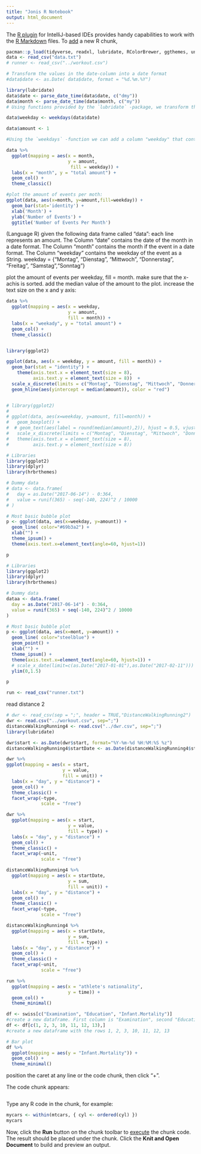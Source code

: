 ```yaml
---
title: "Jonis R Notebook"
output: html_document
---
```


The [R plugin](https://www.jetbrains.com/help/pycharm/r-plugin-support.html) for IntelliJ-based IDEs provides
handy capabilities to work with the [R Markdown](https://www.jetbrains.com/help/pycharm/r-markdown.html) files.
To [add](https://www.jetbrains.com/help/pycharm/r-markdown.html#add-code-chunk) a new R chunk,

```r
pacman::p_load(tidyverse, readxl, lubridate, RColorBrewer, ggthemes, unikn)
data <- read_csv("data.txt")
# runner <- read_csv("../workout.csv")

```

```r
# Transform the values in the date-column into a date format
#data$date <- as.Date( data$date, format = "%d.%m.%Y")

library(lubridate)
data$date <- parse_date_time(data$date, c("dmy"))
data$month <- parse_date_time(data$month, c("my"))
# Using functions provided by the `lubridate` -package, we transform the values in the month-columns into a date format:

data$weekday <- weekdays(data$date)

data$amount <- 1

#Using the `weekdays` -function we can add a column "weekday" that contains the day of the week corresponding to the date:
```

```r
data %>%
  ggplot(mapping = aes(x = month,
                       y = amount,
                        fill = weekday)) +
  labs(x = "month", y = "total amount") +
  geom_col() +
  theme_classic()
```


```r
#plot the amount of events per moth:
ggplot(data, aes(x=month, y=amount,fill=weekday)) +
  geom_bar(stat='identity') +
  xlab('Month') +
  ylab('Number of Events') +
  ggtitle('Number of Events Per Month')
```
(Language R)
given the following data frame called "data":
each line represents an amount.
The Column "date" contains the date of the month in a date format.
The Column "month" contains the month if the event in a date format.
The Column "weekday" contains the weekday of the event as a String.
weekday = {"Montag", "Dienstag", "Mittwoch", "Donnerstag", "Freitag", "Samstag","Sonntag"}

plot the amount of events per weekday, fill = month. make sure that the x-achis is sorted.
add the median value of the amount to the plot. increase the text size on the x and y axis:

```r
data %>%
  ggplot(mapping = aes(x = weekday,
                       y = amount,
                       fill = month)) +
  labs(x = "weekady", y = "total amount") +
  geom_col() +
  theme_classic()


library(ggplot2)

ggplot(data, aes(x = weekday, y = amount, fill = month)) +
  geom_bar(stat = "identity") +
    theme(axis.text.x = element_text(size = 8),
          axis.text.y = element_text(size = 8))  +
  scale_x_discrete(limits = c("Montag", "Dienstag", "Mittwoch", "Donnerstag", "Freitag", "Samstag", "Sonntag")) +
  geom_hline(aes(yintercept = median(amount)), color = "red")


# library(ggplot2)
#
# ggplot(data, aes(x=weekday, y=amount, fill=month)) +
#   geom_boxplot() +
#  # geom_text(aes(label = round(median(amount),2)), hjust = 0.5, vjust = -0.5, size = 8) +
#   scale_x_discrete(limits = c("Montag", "Dienstag", "Mittwoch", "Donnerstag", "Freitag", "Samstag", "Sonntag")) +
#   theme(axis.text.x = element_text(size = 8),
#         axis.text.y = element_text(size = 8))
```



```r
# Libraries
library(ggplot2)
library(dplyr)
library(hrbrthemes)

# Dummy data
# data <- data.frame(
#   day = as.Date("2017-06-14") - 0:364,
#   value = runif(365) - seq(-140, 224)^2 / 10000
# )

# Most basic bubble plot
p <- ggplot(data, aes(x=weekday, y=amount)) +
  geom_line( color="#69b3a2") +
  xlab("") +
  theme_ipsum() +
  theme(axis.text.x=element_text(angle=60, hjust=1))

p
```



```r
# Libraries
library(ggplot2)
library(dplyr)
library(hrbrthemes)

# Dummy data
dataa <- data.frame(
  day = as.Date("2017-06-14") - 0:364,
  value = runif(365) + seq(-140, 224)^2 / 10000
)

# Most basic bubble plot
p <- ggplot(data, aes(x=mont, y=amount)) +
  geom_line( color="steelblue") +
  geom_point() +
  xlab("") +
  theme_ipsum() +
  theme(axis.text.x=element_text(angle=60, hjust=1)) +
  # scale_x_date(limit=c(as.Date("2017-01-01"),as.Date("2017-02-11"))) +
  ylim(0,1.5)

p
```




```r
run <- read_csv("runner.txt")
```

read distance 2
```r
# dwr <- read_csv(sep = ";", header = TRUE,"DistanceWalkingRunning2")
dwr <- read.csv("../workout.csv", sep=";")
distanceWalkingRunning4 <- read.csv("../dwr.csv", sep=";")
library(lubridate)

dwr$start <- as.Date(dwr$start, format="%Y-%m-%d %H:%M:%S %z")
distanceWalkingRunning4$startDate <- as.Date(distanceWalkingRunning4$startDate, format="%Y-%m-%d %H:%M:%S %z")
```

```r
dwr %>%
ggplot(mapping = aes(x = start,
                     y = value,
                     fill = unit)) +
  labs(x = "day", y = "distance") +
  geom_col() +
  theme_classic() +
  facet_wrap(~type,
             scale = "free")

dwr %>%
  ggplot(mapping = aes(x = start,
                       y = value,
                       fill = type)) +
  labs(x = "day", y = "distance") +
  geom_col() +
  theme_classic() +
  facet_wrap(~unit,
             scale = "free")
```


```r
distanceWalkingRunning4 %>%
  ggplot(mapping = aes(x = startDate,
                       y = sum,
                       fill = unit)) +
  labs(x = "day", y = "distance") +
  geom_col() +
  theme_classic() +
  facet_wrap(~type,
             scale = "free")

distanceWalkingRunning4 %>%
  ggplot(mapping = aes(x = startDate,
                       y = sum,
                       fill = type)) +
  labs(x = "day", y = "distance") +
  geom_col() +
  theme_classic() +
  facet_wrap(~unit,
             scale = "free")
```



```r
run %>%
  ggplot(mapping = aes(x = "athlete's nationality",
                       y = time)) +
  geom_col() +
  theme_minimal()
```
```r
df <- swiss[c("Examination", "Education", "Infant.Mortality")]
#create a new dataframe. First column is "Examination", second "Education", last "Infant.Mortality".
df <- df[c(1, 2, 3, 10, 11, 12, 13),]
#create a new dataframe with the rows 1, 2, 3, 10, 11, 12, 13
```
```r
# Bar plot
df %>%
  ggplot(mapping = aes(y = "Infant.Mortality")) +
  geom_col() +
  theme_minimal()

```
position the caret at any line or the code chunk, then click "+".

The code chunk appears:
```r
```

Type any R code in the chunk, for example:
```r
mycars <- within(mtcars, { cyl <- ordered(cyl) })
mycars
```

Now, click the **Run** button on the chunk toolbar to [execute](https://www.jetbrains.com/help/pycharm/r-markdown.html#run-r-code) the chunk code. The result should be placed under the chunk.
Click the **Knit and Open Document** to build and preview an output.